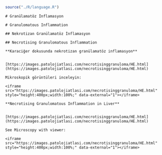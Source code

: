 ```r
source("./R/language.R")
```

```asis
# Granülamatöz İnflamasyon
```

```asis
# Granulomatous Inflammation
```

```asis
## Nekrotizan Granülamatöz İnflamasyon
```

```asis
## Necrotising Granulomatous Inflammation
```

```asis

**Karaciğer dokusunda nekrotizan granülamatöz inflamasyon**


[https://images.patolojiatlasi.com/necrotisinggranuloma/HE.html](https://images.patolojiatlasi.com/necrotisinggranuloma/HE.html)

Mikroskopik görüntüleri inceleyin:

<iframe src="https://images.patolojiatlasi.com/necrotisinggranuloma/HE.html" style="height:400px;width:100%;" data-external="1"></iframe>

```

```asis

**Necrotising Granulomatous Inflammation in Liver**


[https://images.patolojiatlasi.com/necrotisinggranuloma/HE.html](https://images.patolojiatlasi.com/necrotisinggranuloma/HE.html)

See Microscopy with viewer: 

<iframe src="https://images.patolojiatlasi.com/necrotisinggranuloma/HE.html" style="height:400px;width:100%;" data-external="1"></iframe>

```
